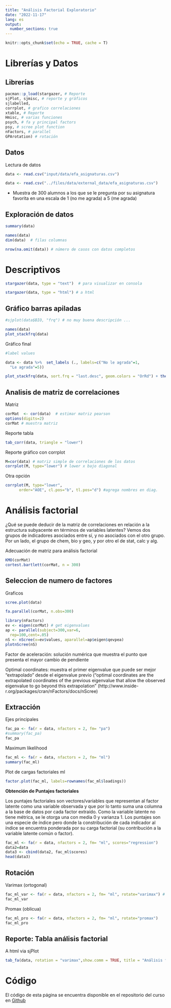 ---
title: "Análisis Factorial Exploratorio"
date: "2022-11-17"
lang: es
output:
  number_sections: true
---
```{r setup, include=FALSE}
knitr::opts_chunk$set(echo = TRUE, cache = T)
```

# Librerías y Datos

## Librerías

```{r results='hide'}

pacman::p_load(stargazer, # Reporte
sjPlot, sjmisc, # reporte y gráficos
sjlabelled,
corrplot, # grafico correlaciones
xtable, # Reporte
Hmisc, # varias funciones
psych, # fa y principal factors
psy, # scree plot function
nFactors, # parallel
GPArotation) # rotación

```
## Datos

Lectura de datos
```{r eval=FALSE}
data <- read.csv("input/data/efa_asignaturas.csv")
```

```{r echo=FALSE}
data <- read.csv("../files/data/external_data/efa_asignaturas.csv")
```

- Muestra de 300 alumnos a los que se le pregunta por su asignatura favorita en una escala de 1 (no me agrada) a 5 (me agrada)

## Exploración de datos

```{r }
summary(data)

names(data)
dim(data)  # filas columnas

nrow(na.omit(data)) # número de casos con datos completos


```

# Descriptivos

```{r }

stargazer(data, type = "text")  # para visualizar en consola

```

```{r results='asis'}
stargazer(data, type = "html") # a html
```


## Gráfico barras apiladas

```{r }
#sjplot(data$BIO, "frq") # no muy buena descripción ...

names(data)
plot_stackfrq(data)

```

Gráfico final

```{r}
#label values

data <- data %>%  set_labels (., labels=c("No le agrada"=1,
  "Le agrada"=5))

plot_stackfrq(data, sort.frq = "last.desc", geom.colors = "OrRd") + theme(legend.position="bottom")


```


## Analisis de matriz de correlaciones

Matriz
```{r }
corMat  <- cor(data)  # estimar matriz pearson
options(digits=2)
corMat # muestra matriz
```

Reporte tabla
```{r results='asis'}
tab_corr(data, triangle = "lower")

```

Reporte gráfico con corrplot
```{r }
M=cor(data) # matriz simple de correlaciones de los datos
corrplot(M, type="lower") # lower x bajo diagonal
```

Otra opción
```{r }
corrplot(M, type="lower",
      order="AOE", cl.pos="b", tl.pos="d") #agrega nombres en diag.
```


# Análisis factorial

¿Qué se puede deducir de la matriz de correlaciones en relación a la estructura subyacente en términos de variables latentes? Vemos dos grupos de indicadores asociados entre sí, y no asociados con el otro grupo. Por un lado, el grupo de chem, bio y geo, y por otro el de stat, calc y alg.

Adecuación de matriz para análisis factorial
```{r }
KMO(corMat)
cortest.bartlett(corMat, n = 300)
```


## Seleccion de numero de factores

Graficos
```{r }
scree.plot(data)
```


```{r }
fa.parallel(corMat, n.obs=300)
```



```{r }
library(nFactors)
ev <- eigen(corMat) # get eigenvalues
ap <- parallel(subject=300,var=6,
  rep=100,cent=.05)
nS <- nScree(x=ev$values, aparallel=ap$eigen$qevpea)
plotnScree(nS)
```

Factor de aceleración: solución numérica que muestra el punto que presenta el mayor cambio de pendiente

Optimal coordinates: muestra el primer eigenvalue que puede ser mejor "extrapolado" desde el eigenvalue previo ("optimal coordinates are the extrapolated coordinates of the previous eigenvalue that allow the observed eigenvalue to go beyond this extrapolation" (http://www.inside-r.org/packages/cran/nFactors/docs/nScree)


## Extracción

Ejes principales
```{r }
fac_pa <- fa(r = data, nfactors = 2, fm= "pa")
#summary(fac_pa)
fac_pa
```

Maximum likelihood

```{r results="hide"}
fac_ml <- fa(r = data, nfactors = 2, fm= "ml")
summary(fac_ml)
```

Plot de cargas factoriales ml

```{r }
factor.plot(fac_ml, labels=rownames(fac_ml$loadings))
```

**Obtención de Puntajes factoriales**

Los puntajes factoriales son vectores/variables que representan al factor latente como una variable observada y que por lo tanto suma una columna a la base de datos por cada factor extraído. Como la variable latente no tiene métrica, se le otorga una con media 0 y varianza 1. Los puntajes son una especie de índice pero donde la constribución de cada indicador al índice se encuentra ponderada por su carga factorial (su contribución a la variable latente común o factor).

```{r }
fac_ml <- fa(r = data, nfactors = 2, fm= "ml", scores="regression")
data2=data
data3 <- cbind(data2, fac_ml$scores)
head(data3)

```


## Rotación

Varimax (ortogonal)

```{r }
fac_ml_var <- fa(r = data, nfactors = 2, fm= "ml", rotate="varimax") # ortogonal
fac_ml_var
```

Promax (oblicua)

```{r }
fac_ml_pro <- fa(r = data, nfactors = 2, fm= "ml", rotate="promax")
fac_ml_pro
```

## Reporte: Tabla análisis factorial

A html via sjPlot

```{r}
tab_fa(data, rotation = "varimax",show.comm = TRUE, title = "Análisis factorial asignaturas")
```


# Código

El código de esta página se encuentra disponible en el repositorio del curso en [Github](https://github.com/juancarloscastillo/encuestas-sociales/blob/main/resource/05-resource.qmd)
